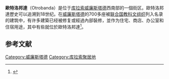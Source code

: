 '''歐特洛邦達'''（Otrobanda）是位于[[库拉索|库拉索]][[威廉斯塔德|威廉斯塔德]]西南部的一個街区。歐特洛邦達歷史可以追溯到18世纪。在[[威廉斯塔德|威廉斯塔德]]的700多座被[[联合国教科文组织|联合国教科文组织]]列入名录的建筑中，有许多建築已经被修复或經過內部裝修，並作为住宅、商店、办公室和住宿用途，其中有些就位於歐特洛邦達<ref>{{Cite web|title=Poppy Hostel Curacao|url=https://www.PoppyHostelCuracao.com|work=Poppy Hostel|access-date=2022-01-03|archive-date=2020-11-29|archive-url=https://web.archive.org/web/20201129160348/http://poppyhostelcuracao.com/|dead-url=no}}</ref>。

==参考文献==
{{reflist}}

[[Category:威廉斯塔德|Category:威廉斯塔德]]
[[Category:库拉索聚居地|Category:库拉索聚居地]]